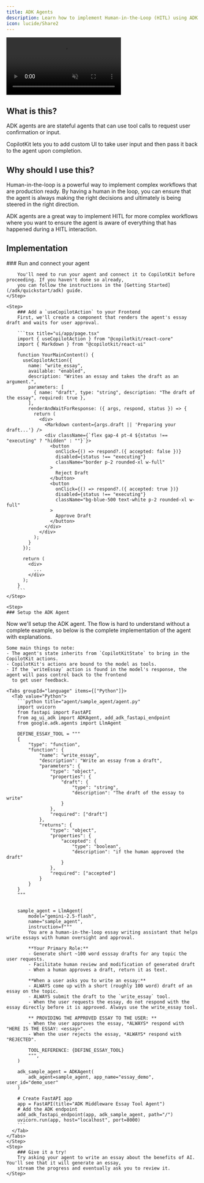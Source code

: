 ```yaml
---
title: ADK Agents
description: Learn how to implement Human-in-the-Loop (HITL) using ADK Agents.
icon: lucide/Share2
---
```



<video
  src="https://cdn.copilotkit.ai/docs/copilotkit/images/coagents/node-hitl.mp4"
  className="rounded-lg shadow-xl"
  loop
  playsInline
  controls
  autoPlay
  muted
/>

## What is this?

ADK agents are are stateful agents that can use tool calls to request user confirmation or input.

CopilotKit lets you to add custom UI to take user input and then pass it back to the agent upon completion.

## Why should I use this?

Human-in-the-loop is a powerful way to implement complex workflows that are production ready. By having a human in the loop,
you can ensure that the agent is always making the right decisions and ultimately is being steered in the right direction.

ADK agents are a great way to implement HITL for more complex workflows where you want to ensure the agent is aware
of everything that has happened during a HITL interaction.

## Implementation

<Steps>
    <Step>
        ### Run and connect your agent

        You'll need to run your agent and connect it to CopilotKit before proceeding. If you haven't done so already,
        you can follow the instructions in the [Getting Started](/adk/quickstart/adk) guide.
    </Step>

    <Step>
        ### Add a `useCopilotAction` to your Frontend
        First, we'll create a component that renders the agent's essay draft and waits for user approval.

        ```tsx title="ui/app/page.tsx"
        import { useCopilotAction } from "@copilotkit/react-core"
        import { Markdown } from "@copilotkit/react-ui"

        function YourMainContent() {
          useCopilotAction({
            name: "write_essay",
            available: "enabled",
            description: "Writes an essay and takes the draft as an argument.",
            parameters: [
              { name: "draft", type: "string", description: "The draft of the essay", required: true },
            ],
            renderAndWaitForResponse: ({ args, respond, status }) => {
              return (
                <div>
                  <Markdown content={args.draft || 'Preparing your draft...'} />
                  <div className={`flex gap-4 pt-4 ${status !== "executing" ? "hidden" : ""}`}>
                    <button
                      onClick={() => respond?.({ accepted: false })}
                      disabled={status !== "executing"}
                      className="border p-2 rounded-xl w-full"
                    >
                      Reject Draft
                    </button>
                    <button
                      onClick={() => respond?.({ accepted: true })}
                      disabled={status !== "executing"}
                      className="bg-blue-500 text-white p-2 rounded-xl w-full"
                    >
                      Approve Draft
                    </button>
                  </div>
                </div>
              );
            }
          });

          return (
            <div>
              ...
            </div>
          );
        }
        ```
    </Step>

    <Step>
    ### Setup the ADK Agent
Now we'll setup the ADK agent. The flow is hard to understand without a complete example, so below
    is the complete implementation of the agent with explanations.

    Some main things to note:
    - The agent's state inherits from `CopilotKitState` to bring in the CopilotKit actions.
    - CopilotKit's actions are bound to the model as tools.
    - If the `writeEssay` action is found in the model's response, the agent will pass control back to the frontend
      to get user feedback.

    <Tabs groupId="language" items={["Python"]}>
      <Tab value="Python">
        ```python title="agent/sample_agent/agent.py"
        import uvicorn
        from fastapi import FastAPI
        from ag_ui_adk import ADKAgent, add_adk_fastapi_endpoint
        from google.adk.agents import LlmAgent

        DEFINE_ESSAY_TOOL = """
        {
            "type": "function",
            "function": {
                "name": "write_essay",
                "description": "Write an essay from a draft",
                "parameters": {
                    "type": "object",
                    "properties": {
                        "draft": {
                            "type": "string",
                            "description": "The draft of the essay to write"
                        }
                    },
                    "required": ["draft"]
                },
                "returns": {
                    "type": "object",
                    "properties": {
                        "accepted": {
                            "type": "boolean",
                            "description": "if the human approved the draft"
                        }
                    },
                    "required": ["accepted"]
                }
            }
        }
        """


        sample_agent = LlmAgent(
            model="gemini-2.5-flash",
            name="sample_agent",
            instruction=f"""
            You are a human-in-the-loop essay writing assistant that helps write essays with human oversight and approval.

            **Your Primary Role:**
            - Generate short ~100 word esssay drafts for any topic the user requests.
            - Facilitate human review and modification of generated draft
            - When a human approves a draft, return it as text.

            **When a user asks you to write an essay:**
            - ALWAYS come up with a short (roughly 100 word) draft of an essay on the topic.
            - ALWAYS submit the draft to the `write_essay` tool.
            - When the user requests the essay, do not respond with the essay directly before it is approved. Always use the write_essay tool.

            ** PROVIDING THE APPROVED ESSAY TO THE USER: **
            - When the user approves the essay, *ALWAYS* respond with "HERE IS THE ESSAY: <essay>".
            - When the user rejects the essay, *ALWAYS* respond with "REJECTED".

            TOOL_REFERENCE: {DEFINE_ESSAY_TOOL}
            """,
        )

        adk_sample_agent = ADKAgent(
            adk_agent=sample_agent, app_name="essay_demo", user_id="demo_user"
        )

        # Create FastAPI app
        app = FastAPI(title="ADK Middleware Essay Tool Agent")
        # Add the ADK endpoint
        add_adk_fastapi_endpoint(app, adk_sample_agent, path="/")
        uvicorn.run(app, host="localhost", port=8000)
        ```
      </Tab>
    </Tabs>
    </Step>
    <Step>
        ### Give it a try!
        Try asking your agent to write an essay about the benefits of AI. You'll see that it will generate an essay,
        stream the progress and eventually ask you to review it.
    </Step>

</Steps>